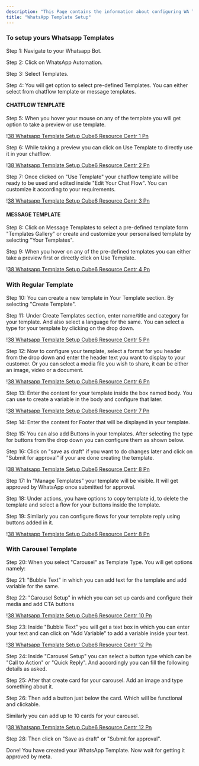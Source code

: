 ```yaml
---
description: "This Page contains the information about configuring WA Templates."
title: "WhatsApp Template Setup"
---
```


### To setup yours Whatsapp Templates

Step 1: Navigate to your Whatsapp Bot.

Step 2: Click on WhatsApp Automation.

Step 3: Select Templates.

Step 4: You will get option to select pre-defined Templates. You can either select from chatflow template or message templates.

#### **CHATFLOW TEMPLATE**

Step 5: When you hover your mouse on any of the template you will get option to take a preview or use template.

\![38 Whatsapp Template Setup  Cube6 Resource Centr 1 Pn](/images/how-botpenguin-works/whatsapp-template-setup/38.whatsapp_template_setup_\_Cube6_resource_centr-1.png)

Step 6: While taking a preview you can click on Use Template to directly use it in your chatflow.

\![38 Whatsapp Template Setup  Cube6 Resource Centr 2 Pn](/images/how-botpenguin-works/whatsapp-template-setup/38.whatsapp_template_setup_\_Cube6_resource_centr-2.png)

Step 7: Once clicked on "Use Template" your chatflow template will be ready to be used and edited inside "Edit Your Chat Flow". You can customize it according to your requirements.

\![38 Whatsapp Template Setup  Cube6 Resource Centr 3 Pn](/images/how-botpenguin-works/whatsapp-template-setup/38.whatsapp_template_setup_\_Cube6_resource_centr-3.png)

#### **MESSAGE TEMPLATE**

Step 8: Click on Message Templates to select a pre-defined template form "Templates Gallery" or create and customize your personalised template by selecting "Your Templates".

Step 9: When you hover on any of the pre-defined templates you can either take a preview first or directly click on Use Template.

\![38 Whatsapp Template Setup  Cube6 Resource Centr 4 Pn](/images/how-botpenguin-works/whatsapp-template-setup/38.whatsapp_template_setup_\_Cube6_resource_centr-4.png)

### **With Regular Template**

Step 10: You can create a new template in Your Template section. By selecting "Create Template".

Step 11: Under Create Templates section, enter name/title and category for your template. And also select a language for the same. You can select a type for your template by clicking on the drop down.

\![38 Whatsapp Template Setup  Cube6 Resource Centr 5 Pn](/images/how-botpenguin-works/whatsapp-template-setup/38.whatsapp_template_setup_\_Cube6_resource_centr-5.png)

Step 12: Now to configure your template, select a format for you header from the drop down and enter the header text you want to display to your customer. Or you can select a media file you wish to share, it can be either an image, video or a document.

\![38 Whatsapp Template Setup  Cube6 Resource Centr 6 Pn](/images/how-botpenguin-works/whatsapp-template-setup/38.whatsapp_template_setup_\_Cube6_resource_centr-6.png)

Step 13: Enter the content for your template inside the box named body. You can use   to create a variable in the body and configure that later.

\![38 Whatsapp Template Setup  Cube6 Resource Centr 7 Pn](/images/how-botpenguin-works/whatsapp-template-setup/38.whatsapp_template_setup_\_Cube6_resource_centr-7.png)

Step 14: Enter the content for Footer that will be displayed in your template.

Step 15: You can also add Buttons in your templates. After selecting the type for buttons from the drop down you can configure them as shown below.

Step 16: Click on "save as draft" if you want to do changes later and click on "Submit for approval" if your are done creating the template.

\![38 Whatsapp Template Setup  Cube6 Resource Centr 8 Pn](/images/how-botpenguin-works/whatsapp-template-setup/38.whatsapp_template_setup_\_Cube6_resource_centr-8.png)

Step 17: In "Manage Templates" your template will be visible. It will get approved by WhatsApp once submitted for approval.

Step 18: Under actions, you have options to copy template id, to delete the template and select a flow for your buttons inside the template.

Step 19: Similarly you can configure flows for your template reply using buttons added in it.

\![38 Whatsapp Template Setup  Cube6 Resource Centr 8 Pn](/images/how-botpenguin-works/whatsapp-template-setup/38.whatsapp_template_setup_\_Cube6_resource_centr-9.png)

### **With Carousel Template**

Step 20: When you select "Carousel" as Template Type. You will get options namely:

Step 21: "Bubble Text" in which you can add text for the template and add variable for the same.

Step 22: "Carousel Setup" in which you can set up cards and configure their media and add CTA buttons

\![38 Whatsapp Template Setup  Cube6 Resource Centr 10 Pn](/images/how-botpenguin-works/whatsapp-template-setup/38.whatsapp_template_setup_\_Cube6_resource_centr-10.png)

Step 23: Inside "Bubble Text" you will get a text box in which you can enter your text and can click on "Add Variable" to add a variable inside your text.

\![38 Whatsapp Template Setup  Cube6 Resource Centr 12 Pn](/images/how-botpenguin-works/whatsapp-template-setup/38.whatsapp_template_setup_\_Cube6_resource_centr-11.png)

Step 24: Inside "Carousel Setup" you can select a button type which can be "Call to Action" or "Quick Reply". And accordingly you can fill the following details as asked.

Step 25: After that create card for your carousel. Add an image and type something about it.

Step 26: Then add a button just below the card. Which will be functional and clickable.

Similarly you can add up to 10 cards for your carousel.

\![38 Whatsapp Template Setup  Cube6 Resource Centr 12 Pn](/images/how-botpenguin-works/whatsapp-template-setup/38.whatsapp_template_setup_\_Cube6_resource_centr-12.png)

Step 28: Then click on "Save as draft" or "Submit for approval".

Done\! You have created your WhatsApp Template. Now wait for getting it approved by meta.